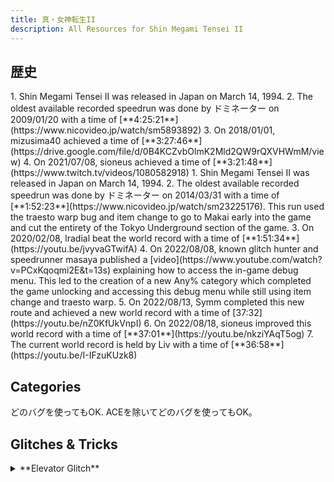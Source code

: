 ```yaml
---
title: 真・女神転生II
description: All Resources for Shin Megami Tensei II
---
```



<DocsHero 
    content="真・女神転生IIは真・女神転生シリーズの第二ゲームです。バグだらけゲームとされています。"
    srcUrl={cover}
    alt="Shin Megami Tensei II Cover"
/>

<LinkCard title="ランキング" href="https://www.speedrun.com/ja-JP/smt2" description="投稿されたRTA動画を観るようにSpeedrun.comへ"/>

## 歴史

<Tabs>
<TabItem label="NMG - SFC版">
<Steps>
1. Shin Megami Tensei II was released in Japan on March 14, 1994.
2. The oldest available recorded speedrun was done by ドミネーター on 2009/01/20 with a time of [**4:25:21**](https://www.nicovideo.jp/watch/sm5893892)
3. On 2018/01/01, mizusima40 achieved a time of [**3:27:46**](https://drive.google.com/file/d/0B4KCZvbOlmK2Mld2QW9rQXVHWmM/view)
4. On 2021/07/08, sioneus achieved a time of [**3:21:48**](https://www.twitch.tv/videos/1080582918)
</Steps>
</TabItem>

<TabItem label="Any% - SFC版">
<Steps>
1. Shin Megami Tensei II was released in Japan on March 14, 1994.
2. The oldest available recorded speedrun was done by ドミネーター on 2014/03/31 with a time of [**1:52:23**](https://www.nicovideo.jp/watch/sm23225176). This run used the traesto warp bug and item change to go to Makai early into the game and cut the entirety of the Tokyo Underground section of the game.
3. On 2020/02/08, lradial beat the world record with a time of [**1:51:34**](https://youtu.be/jvyvaGTwifA)
4. On 2022/08/08, known glitch hunter and speedrunner masaya published a [video](https://www.youtube.com/watch?v=PCxKqoqmi2E&t=13s) explaining how to access the in-game debug menu. This led to the creation of a new Any% category which completed the game unlocking and accessing this debug menu while still using item change and traesto warp.
5. On 2022/08/13, Symm completed this new route and achieved a new world record with a time of [37:32](https://youtu.be/nZ0KfUkVnpI)
6. On 2022/08/18, sioneus improved this world record with a time of [**37:01**](https://youtu.be/nkziYAqT5og)
7. The current world record is held by Liv with a time of [**36:58**](https://youtu.be/I-IFzuKUzk8)
</Steps>
</TabItem>
</Tabs>

## Categories
<CardGrid>
    <Card title="Any%">どのバグを使ってもOK.</Card>
    <Card title="Any%, ACEなし">ACEを除いてどのバグを使ってもOK。</Card>
    <Card title="NMG"></Card>
    <Card title="全ボス"></Card>
</CardGrid>

## Glitches & Tricks
<Tabs>
    <TabItem label="SFC版">
        <details>
        <summary>**Elevator Glitch**</summary>

        When entering an elevator, by placing the cursor on the desired floor and pressing B, the player is automatically transported to that floor without watching the elevator animation. 
        This glitch was patched in the 1.1 version of the game.
        </details>

        <details>
        <summary>**Item Duplication**</summary>


        There must be an even number of stacks in the inventory. Rearrange the inventory putting the item to duplicate on the bottom right. Sort the inventory twice and the stack will be duplicated.
        </details>

        <details>
        <summary>**Item Change**</summary>


        The inventory can have 30 different item stacks, which can only hold up to 9 items. In order to execute Item Change, you must load back a save file with a full inventory.
         When opening the rearrange (ならべかえ) menu, the game copies the data from the inventory (located at 0x000440 - 0x00047F) to a temporary array (located at 0x000638 - 0x000677). The first 32 bytes represent the item IDs and the next 32 bytes represent their quantities. Once the menu is closed, the game copies the data from it back to the inventory.
        After loading the game with a crammed inventory and trying to rearrange the items will cause the menu to show more than just 15 rows. On the 16th row there will be two Attack Knives (アッタクナイフ) with a blank counter. The 17th to the 31st will be the normal inventory repeated. That goes on until the 64th row.
        By adjusting the quantities of the items, it is possible to obtain any item in the inventory by switching the ID of the item with its quantity. For example, by moving to the 2nd loop, where quantities are stored, and switching an item of quantitiy 120 with an item in the first loop, where the ID of the items in the inventory are stored, you'll obtain the item of ID 120 in your inventory.

        This glitch is used in the Any% and Any% no ACE categories.
        Detailed [Item Change guide](https://docs.google.com/document/d/1yBIuZqcZVXKRCkznnXnnBqYO2WQYNAwoaCFEQnwnHlE/edit?tab=t.0) relevant to the Any% no ACE category by Electra.
        </details>

        <details>
        <summary>**Traport Wrong Warp**</summary>

        Dungeons are stored adjacently so if there was a simple way to walk through walls it’d be possible to go from one 3D area to another. Fortunately such a trick exists, although not possible to do it everywhere. Using Traesto (トラエスト) while prompting an event (an NPC dialogue or earthquake, for instance) makes you walk back one step, disregarding walls.
        This allows the player to warp between areas and is used in the Any% and Any% no ACE categories to go from the Valhalla Disco to Yesod, from the Excavation Site to the Jail and from Puck's dungeon to the Center.
        </details>
    </TabItem>
    <TabItem label="GBA版">
        <details>
        <summary>**カジノのコイン増加**</summary>

        この裏技は旧六本木しか実行されません。
        カジノでコイン10枚程度と交換する。
        バカラでBANKERに1枚賭けて、一度勝つまで続ける。（勝つと、所持コインがy.xxと小数点になる）
        y枚のコインを全てTIEに賭けて負ける。（所持コインが0.xxになる）
        余った0.xxのコインを賭けようとすると、所持コインがバグった枚数になる。
        そのまま一回ゲームをしてから終了すると、バグった枚数（90万や4300万など）のコインを入手できる。

        *@atwikiから書き写されました*
        </details>

        <details>
        <summary>**イベント扉を回避**</summary>

        イベント扉（金剛神界など）の方向を向かないで、【B】ボタンを押したまま移動する。
        イベント扉の前で戦闘になった際、そのまま戦闘する。
        戦闘終了後、イベント扉の方向を向いていると、そのまま通行できる。

        *@atwikiから書き写されました*
        </details>
    </TabItem>
</Tabs>

## チャート
- [LAW ENDチャート](https://mizusima40.seesaa.net/category/24028314-1.html) - 水島さん

## 他の素材
- [atwiki SFC版](https://w.atwiki.jp/shinmegamitensei2/pages/8.html)
- [atwiki PS1版](https://w.atwiki.jp/shinmegamitensei2/pages/422.html)
- [atwiki GBA版](https://w.atwiki.jp/shinmegamitensei2/pages/378.html)

## TASの動画
- [真・女神転生II 35:33](https://www.youtube.com/watch?v=Pi9C7Ej_1zw)

